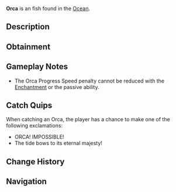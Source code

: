 {{FishInfobox
|image          = Orca.png
|rarity         = Exotic
|sea            = First Sea
|location       = [[Ocean]]
|sublocation    = 
|sources        = Fishing Rod
|radar_location = 
|prog_speed     = +20
|xp             = 8000
|weather        = 
|time           = 
|season         = 
|bait           = Shark Head
|base_weight    = 1500
|base_value     = 12000
|weight_range   = 500
|base_chance    = 10
|base_resil     = 4
}}
'''Orca''' is an {{Rarity|Exotic}} fish found in the [[Ocean]].

== Description ==
{{Description|Orcas tend to migrate from time to time.|Bestiary Entry}}

== Obtainment ==
{{Description|Search the ocean for migrating orcas|Bestiary Hint}}
{{Fish Availability|
Orca Migration/Normal
|top_rods      = 
Leviathan's Fang Rod\39283.83\54155.89;
Free Spirit Rod\33888.38\50594.35;
Trident Rod\33276.75\49681.21;
Krampus's Rod\31827.66\38743.9;
Magma Rod\31011.57\37750.46;
Resourceful Rod\19939.8\28765.27;
No-Life Rod\26853.21\40076.74;
Ethereal Prism Rod\26168.96\33287.35;
Seraphic Rod\25466.2\33790.57;
Rod Of The Forgotten Fang\23796.16\30653.17;
Challenger's Rod\23224.04\31376.12;
Rod Of The Exalted One\21780.43\29872.53;
Rod Of The Depths\21344.81\28828.02;
Zeus Rod\21142.94\28355.41;
Verdant Shear Rod\20788.47\27639.83;
Blazebringer Rod\20087.52\28540.26;
Depthseeker Rod\19256.61\27222.04;
Avalanche Rod\17291.17\24833;
Volcanic Rod\17056.21\25464.42;
Steady Rod\7405.64\8834.32
|recommended   = Trident Rod
}}

== Gameplay Notes ==
* The Orca Progress Speed penalty cannot be reduced with the {{Enchantment|Steady}} [[Enchantment]] or the {{Item|Tempest Rod}} passive ability.

== Catch Quips ==
When catching an Orca, the player has a chance to make one of the following exclamations:
* ORCA! IMPOSSIBLE!
* The tide bows to its eternal majesty!

== Change History ==
{{Change History|{{subst:Current Version}}}}

== Navigation ==
{{Fish Navbox|Ocean}}